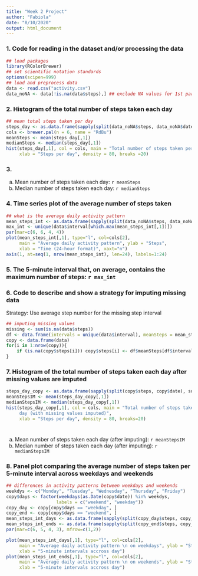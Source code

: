 ```yaml
---
title: "Week 2 Project"
author: "Fabiola"
date: "8/10/2020"
output: html_document
---
```

### 1. Code for reading in the dataset and/or processing the data
```r
## load packages
library(RColorBrewer)
## set scientific notation standards
options(scipen=999)
## load and preprocess data
data <- read.csv("activity.csv")
data_noNA <- data[!is.na(data$steps),] ## exclude NA values for 1st part 
```

### 2. Histogram of the total number of steps taken each day
```r
## mean total steps taken per day
steps_day <- as.data.frame(sapply(split(data_noNA$steps, data_noNA$date), sum))
cols <- brewer.pal(n = 6, name = "RdBu")
meanSteps <- mean(steps_day[,1])
medianSteps <- median(steps_day[,1])
hist(steps_day[,1], col = cols, main = "Total number of steps taken per day",
     xlab = "Steps per day", density = 80, breaks =20)
```

### 3. 
a) Mean number of steps taken each day: `r meanSteps`
b) Median number of steps taken each day: `r medianSteps`

### 4. Time series plot of the average number of steps taken
```r
## what is the average daily activity pattern
mean_steps_int <- as.data.frame(sapply(split(data_noNA$steps, data_noNA$interval), mean))
max_int <- unique(data$interval[which.max(mean_steps_int[,1])])
par(mar=c(6, 6, 4, 4))
plot(mean_steps_int[,1], type="l", col=cols[2], 
     main = "Average daily activity pattern", ylab = "Steps", 
     xlab = "Time (24-hour format)", xaxt="n")
axis(1, at=seq(1, nrow(mean_steps_int), len=24), labels=1:24)
```

### 5. The 5-minute interval that, on average, contains the maximum number of steps: `r max_int`

### 6. Code to describe and show a strategy for imputing missing data
Strategy: Use average step number for the missing step interval 
```r
## imputing missing values
missing <- sum(is.na(data$steps))
df <- data.frame(intervals = unique(data$interval), meanSteps = mean_steps_int[,1])
copy <- data.frame(data)
for(i in 1:nrow(copy)){
    if (is.na(copy$steps[i])) copy$steps[i] <- df$meanSteps[df$intervals == copy$interval[i]]
}
```

### 7. Histogram of the total number of steps taken each day after missing values are imputed
``` r
steps_day_copy <- as.data.frame(sapply(split(copy$steps, copy$date), sum))
meanStepsIM <- mean(steps_day_copy[,1])
medianStepsIM <- median(steps_day_copy[,1])
hist(steps_day_copy[,1], col = cols, main = "Total number of steps taken per 
     day (with missing values imputed)",
     xlab = "Steps per day", density = 80, breaks=20)
```

# 
a) Mean number of steps taken each day (after imputing): `r meanStepsIM`  
b) Median number of steps taken each day (after imputing): `r medianStepsIM`

### 8. Panel plot comparing the average number of steps taken per 5-minute interval across weekdays and weekends
``` r
## differences in activity patterns between weekdays and weekends
weekdys <- c("Monday", "Tuesday", "Wednesday", "Thursday", "Friday")
copy$days <- factor(weekdays(as.Date(copy$date)) %in% weekdys, 
                   labels = c("weekend", "weekday"))
copy_day <- copy[copy$days == "weekday", ]
copy_end <- copy[copy$days == "weekend", ]
mean_steps_int_days <- as.data.frame(sapply(split(copy_day$steps, copy_day$interval), mean))
mean_steps_int_ends <- as.data.frame(sapply(split(copy_end$steps, copy_end$interval), mean))
par(mar=c(6, 5, 4, 3), mfrow=c(1,2))

plot(mean_steps_int_days[,1], type="l", col=cols[2], 
     main = "Average daily activity pattern \n on weekdays", ylab = "Steps", 
     xlab = "5-minute intervals accross day")
plot(mean_steps_int_ends[,1], type="l", col=cols[2], 
     main = "Average daily activity pattern \n on weekends", ylab = "Steps", 
     xlab = "5-minute intervals accross day")
```
